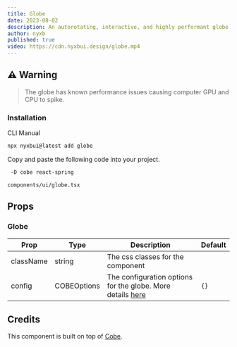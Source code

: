 ```yaml
---
title: Globe
date: 2023-08-02
description: An autorotating, interactive, and highly performant globe made using WebGL.
author: nyxb
published: true
video: https://cdn.nyxbui.design/globe.mp4
---
```


## ⚠️ Warning

> The globe has known performance issues causing computer GPU and CPU to spike.

<ComponentPreview name="globe-demo" />

### Installation

<Tabs defaultValue="cli">

<TabsList>
  <TabsTrigger value="cli">CLI</TabsTrigger>
  <TabsTrigger value="manual">Manual</TabsTrigger>
</TabsList>
<TabsContent value="cli">

```bash
npx nyxbui@latest add globe
```

</TabsContent>

<TabsContent value="manual">

<Steps>

Copy and paste the following code into your project.

```bash
 -D cobe react-spring
```

```text
components/ui/globe.tsx
```

<ComponentSource name="globe" />

</Steps>

</TabsContent>

</Tabs>


## Props

### Globe

| Prop      | Type        | Description                                                                                    | Default |
| --------- | ----------- | ---------------------------------------------------------------------------------------------- | ------- |
| className | string      | The css classes for the component                                                              |         |
| config    | COBEOptions | The configuration options for the globe. More details [here](https://cobe.vercel.app/docs/api) | `{}`    |

## Credits

This component is built on top of [Cobe](https://cobe.vercel.app/docs/api).
